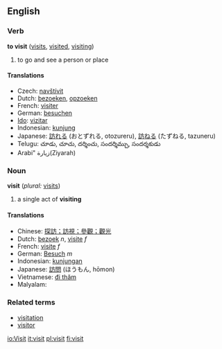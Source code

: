 ==English==

{{rank|immediately|trees|filled|637|visit|follow|chance|happened}}

===Verb===
'''to visit'''  ([[visits]], [[visited]], [[visiting]])
# to go and see a person or place

====Translations====
*Czech: [[navštívit]]
*Dutch: [[bezoeken]], [[opzoeken]]
*French: [[visiter]]
*German: [[besuchen]]
*[[Ido]]: [[vizitar]]
*Indonesian: [[kunjung]]
*Japanese: [[訪れる]] (おとずれる, otozureru), [[訪ねる]] (たずねる, tazuneru)
*Telugu: చూడు, చూచు, దర్శించు, సందర్శిమ్చు, సందర్శకుడు
*Arabi" زيارة(Ziyarah)

===Noun===
'''visit'''  (''plural:'' [[visits]])
# a single act of '''visiting'''

====Translations====
*Chinese: [[探訪；訪視；參觀；觀光]]
*Dutch: [[bezoek]] ''n'', [[visite]] ''f''
*French: [[visite]] ''f''
*German: [[Besuch]] ''m''
*Indonesian: [[kunjung|kunjungan]]
*Japanese: [[訪問]] (ほうもん, hōmon)
*Vietnamese: [[đi thăm]]
*Malyalam:

===Related terms===
*[[visitation]]
*[[visitor]]

[[io:Visit]]
[[it:visit]]
[[pl:visit]]
[[fi:visit]]